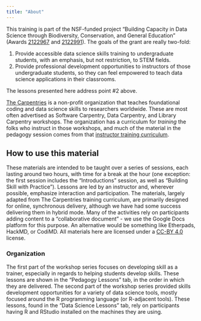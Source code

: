 ```yaml
---
title: "About"
---
```


This training is part of the NSF-funded project "Building Capacity in Data 
Science through Biodiversity, Conservation, and General Education" (Awards 
[2122967](https://www.nsf.gov/awardsearch/showAward?AWD_ID=2122967) 
and [2122991](https://www.nsf.gov/awardsearch/showAward?AWD_ID=2122991)). The 
goals of the grant are really two-fold:

1. Provide accessible data science skills training to undergraduate students, 
with an emphasis, but not restriction, to STEM fields.
2. Provide professional development opportunities to instructors of those 
undergraduate students, so they can feel empowered to teach data science 
applications in their classrooms.

The lessons presented here address point #2 above.

[The Carpentries](https://carpentries.org/) is a non-profit organization that 
teaches foundational coding and data science skills to researchers worldwide. 
These are most often advertised as Software Carpentry, Data Carpentry, and 
Library Carpentry workshops. The organization has a curriculum for _training_ 
the folks who instruct in those workshops, and much of the material in the 
pedagogy session comes from that 
[instructor training curriculum](https://carpentries.github.io/instructor-training/). 

## How to use this material

These materials are intended to be taught over a series of sessions, each 
lasting around two hours, with time for a break at the hour (one exception: the 
first session includes the "Introductions" session, as well as "Building Skill 
with Practice"). Lessons are led by an instructor and, wherever possible, 
emphasize interaction and participation. The materials, largely adapted from 
The Carpentries training curriculum, are primarily designed for online, 
synchronous delivery, although we have had some success delivering them in 
hybrid mode. Many of the activities rely on participants adding content to a 
"collaborative document" - we use the Google Docs platform for this purpose. 
An alternative would be something like Etherpads, HackMD, or CodiMD. All 
materials here are licensed under a 
[CC-BY 4.0](https://creativecommons.org/licenses/by/4.0/) license.

### Organization

The first part of the workshop series focuses on developing skill as a trainer, 
especially in regards to helping students develop skills. These lessons are 
shown in the "Pedagogy Lessons" tab, in the order in which they are delivered. 
The second part of the workshop series provided skills development 
opportunities for a variety of data science tools, mostly focused around the R 
programming language (or R-adjacent tools). These lessons, found in the "Data 
Science Lessons" tab, rely on participants having R and RStudio installed on 
the machines they are using.